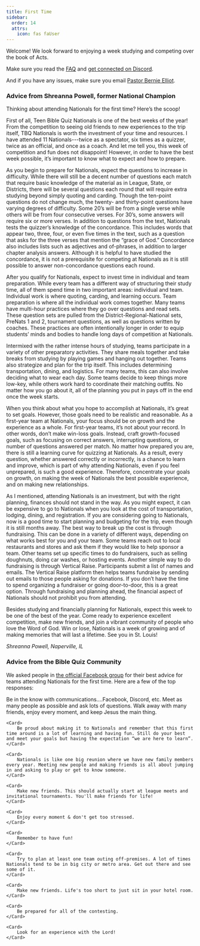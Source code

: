 ```yaml
---
title: First Time
sidebar:
  order: 14
  attrs:
    icon: fas faUser
---
```


Welcome! We look forward to enjoying a week studying and competing over the book of Acts.

Make sure you read the [FAQ](../faq) and [get connected on Discord](../communication).

And if you have any issues, make sure you email [Pastor Bernie Elliot](mailto:PastorBernie@BibleQuiz.com).

### Advice from Shreanna Powell, former National Champion

Thinking about attending Nationals for the first time? Here’s the scoop!

First of all, Teen Bible Quiz Nationals is one of the best weeks of the year! From the competition to seeing old friends to new experiences to the trip itself, TBQ Nationals is worth the investment of your time and resources. I have attended 11 Nationals---twice as a spectator, six times as a quizzer, twice as an official, and once as a coach. And let me tell you, this week of competition and fun does not disappoint! However, in order to have the best week possible, it’s important to know what to expect and how to prepare.

​As you begin to prepare for Nationals, expect the questions to increase in difficulty. While there will still be a decent number of questions each match that require basic knowledge of the material as in League, State, or Districts, there will be several questions each round that will require extra studying beyond simply quoting and carding. Though the ten-point questions do not change much, the twenty- and thirty-point questions have varying degrees of difficulty. Some 20’s will be from a single verse while others will be from four consecutive verses. For 30’s, some answers will require six or more verses. In addition to questions from the text, Nationals tests the quizzer’s knowledge of the concordance. This includes words that appear two, three, four, or even five times in the text, such as a question that asks for the three verses that mention the “grace of God.” Concordance also includes lists such as adjectives and of-phrases, in addition to larger chapter analysis answers. Although it is helpful to have studied the concordance, it is not a prerequisite for competing at Nationals as it is still possible to answer non-concordance questions each round.

​After you qualify for Nationals, expect to invest time in individual and team preparation. While every team has a different way of structuring their study time, all of them spend time in two important areas: individual and team. Individual work is where quoting, carding, and learning occurs. Team preparation is where all the individual work comes together. Many teams have multi-hour practices where they go over questions and read sets. These question sets are pulled from the District-Regional-National sets, PreNats 1 and 2, tournament questions, as well as questions written by coaches. These practices are often intentionally longer in order to equip students’ minds and bodies to handle long days of competition at Nationals.

Intermixed with the rather intense hours of studying, teams participate in a variety of other preparatory activities. They share meals together and take breaks from studying by playing games and hanging out together. Teams also strategize and plan for the trip itself. This includes determining transportation, dining, and logistics. For many teams, this can also involve deciding what to wear each day. Some teams decide to keep things more low-key, while others work hard to coordinate their matching outfits. No matter how you go about it, all of the planning you put in pays off in the end once the week starts.

When you think about what you hope to accomplish at Nationals, it’s great to set goals. However, those goals need to be realistic and reasonable. As a first-year team at Nationals, your focus should be on growth and the experience as a whole. For first-year teams, it’s not about your record. In other words, don’t make win-loss goals. Instead, craft growth-focused goals, such as focusing on correct answers, interrupting questions, or number of questions answered per match. No matter how prepared you are, there is still a learning curve for quizzing at Nationals. As a result, every question, whether answered correctly or incorrectly, is a chance to learn and improve, which is part of why attending Nationals, even if you feel unprepared, is such a good experience. Therefore, concentrate your goals on growth, on making the week of Nationals the best possible experience, and on making new relationships.

As I mentioned, attending Nationals is an investment, but with the right planning, finances should not stand in the way. As you might expect, it can be expensive to go to Nationals when you look at the cost of transportation, lodging, dining, and registration. If you are considering going to Nationals, now is a good time to start planning and budgeting for the trip, even though it is still months away. The best way to break up the cost is through fundraising. This can be done in a variety of different ways, depending on what works best for you and your team. Some teams reach out to local restaurants and stores and ask them if they would like to help sponsor a team. Other teams set up specific times to do fundraisers, such as selling doughnuts, doing car washes, or hosting events. Another simple way to do fundraising is through Vertical Raise. Participants submit a list of names and emails. The Vertical Raise platform then helps teams fundraise by sending out emails to those people asking for donations. If you don’t have the time to spend organizing a fundraiser or going door-to-door, this is a great option. Through fundraising and planning ahead, the financial aspect of Nationals should not prohibit you from attending.

Besides studying and financially planning for Nationals, expect this week to be one of the best of the year. Come ready to experience excellent competition, make new friends, and join a vibrant community of people who love the Word of God. Win or lose, Nationals is a week of growing and of making memories that will last a lifetime. See you in St. Louis!

_Shreanna Powell, Naperville, IL_

### Advice from the Bible Quiz Community

We asked people in [the official Facebook group](https://www.facebook.com/groups/agbiblequiz/posts/7232432523460542/) for their best advice for teams attending Nationals for the first time. Here are a few of the top responses:

<CardGrid>
    <Card>
        Be in the know with communications....Facebook, Discord, etc. Meet as many people as possible and ask lots of questions. Walk away with many friends, enjoy every moment, and keep Jesus the main thing.
    </Card>

    <Card>
        Be proud about making it to Nationals and remember that this first time around is a lot of learning and having fun. Still do your best and meet your goals but having the expectation “we are here to learn”.
    </Card>

    <Card>
        Nationals is like one big reunion where we have new family members every year. Meeting new people and making friends is all about jumping in and asking to play or get to know someone.
    </Card>

    <Card>
        Make new friends. This should actually start at league meets and invitational tournaments. You'll make friends for life!
    </Card>

    <Card>
        Enjoy every moment & don't get too stressed.
    </Card>

    <Card>
        Remember to have fun!
    </Card>

    <Card>
        Try to plan at least one team outing off-premises. A lot of times Nationals tend to be in big city or metro area. Get out there and see some of it.
    </Card>

    <Card>
        Make new friends. Life's too short to just sit in your hotel room.
    </Card>

    <Card>
        Be prepared for all of the contesting.
    </Card>

    <Card>
        Look for an experience with the Lord!
    </Card>
</CardGrid>